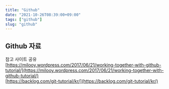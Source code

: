 ```yaml
---
title: "Github"
date: "2021-10-26T08:39:00+09:00"
tags: ["github"]
slug: "github"
---
```


## Github 자료 


참고 사이트 공유  
[https://milooy.wordpress.com/2017/06/21/working-together-with-github-tutorial/](https://milooy.wordpress.com/2017/06/21/working-together-with-github-tutorial/)  
[https://backlog.com/git-tutorial/kr/](https://backlog.com/git-tutorial/kr/)  
